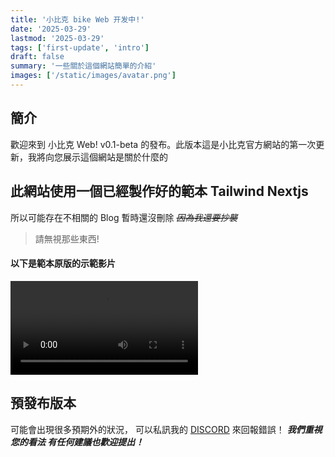 ```yaml
---
title: '小比克 bike Web 开发中!'
date: '2025-03-29'
lastmod: '2025-03-29'
tags: ['first-update', 'intro']
draft: false
summary: '一些關於這個網站簡單的介紹'
images: ['/static/images/avatar.png']
---
```


## 簡介

歡迎來到 小比克 Web! v0.1-beta 的發布。此版本這是小比克官方網站的第一次更新，我將向您展示這個網站是關於什麼的
<TOCInline toc={props.toc} exclude="簡介" />

## 此網站使用一個已經製作好的範本 Tailwind Nextjs

所以可能存在不相關的 Blog 暫時還沒刪除
_~~因為我還要抄襲~~_

> 請無視那些東西!

#### 以下是範本原版的示範影片
<video controls>
  <source
    src="https://github-production-user-asset-6210df.s3.amazonaws.com/28362229/258559849-2124c81f-b99d-4431-839c-347e01a2616c.webm"
    type="video/webm"
  />
</video>

## 預發布版本

可能會出現很多預期外的狀況，
可以私訊我的 [DISCORD](https://discordapp.com/users/1069266988326731856) 來回報錯誤！
**_我們重視您的看法 有任何建議也歡迎提出！_**
